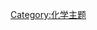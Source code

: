 {{Portal:化学/化学图片/Layout
  |image=Manganese(II) chloride tetrahydrate.jpg
  |caption= 氯化錳晶体
  |text='''[[氯化錳|氯化錳]]'''是錳的盐酸盐当中唯一稳定存在的[[离子|离子]]盐。它存在于天然矿物质中，常用于弱的[[路易斯酸|路易斯酸]]。 
  |credit=
  |link=氯化镁
}}

[[Category:化学主题|Category:化学主题]]